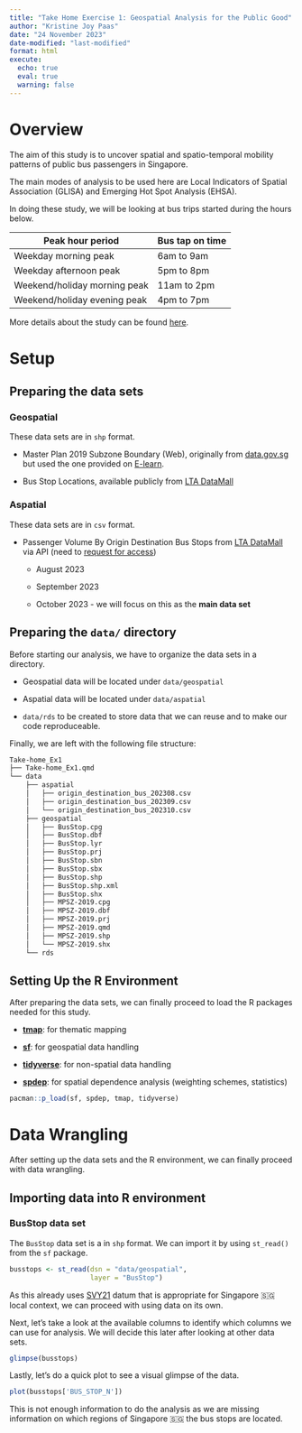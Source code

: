 ```yaml
---
title: "Take Home Exercise 1: Geospatial Analysis for the Public Good"
author: "Kristine Joy Paas"
date: "24 November 2023"
date-modified: "last-modified"
format: html
execute: 
  echo: true
  eval: true
  warning: false
---
```


# Overview

The aim of this study is to uncover spatial and spatio-temporal mobility patterns of public bus passengers in Singapore.

The main modes of analysis to be used here are Local Indicators of Spatial Association (GLISA) and Emerging Hot Spot Analysis (EHSA).

In doing these study, we will be looking at bus trips started during the hours below.

| Peak hour period             | Bus tap on time |
|------------------------------|-----------------|
| Weekday morning peak         | 6am to 9am      |
| Weekday afternoon peak       | 5pm to 8pm      |
| Weekend/holiday morning peak | 11am to 2pm     |
| Weekend/holiday evening peak | 4pm to 7pm      |

More details about the study can be found [here](https://isss624-ay2023-24nov.netlify.app/take-home_ex01).

# Setup

## Preparing the data sets

### Geospatial

These data sets are in `shp` format.

-   Master Plan 2019 Subzone Boundary (Web), originally from [data.gov.sg](https://data.gov.sg/) but used the one provided on [E-learn](https://elearn.smu.edu.sg/d2l/home/357628).

-   Bus Stop Locations, available publicly from [LTA DataMall](https://datamall.lta.gov.sg/content/datamall/en.html)

### Aspatial

These data sets are in `csv` format.

-   Passenger Volume By Origin Destination Bus Stops from [LTA DataMall](https://datamall.lta.gov.sg/content/datamall/en.html) via API (need to [request for access](https://datamall.lta.gov.sg/content/datamall/en/request-for-api.html))

    -   August 2023

    -   September 2023

    -   October 2023 - we will focus on this as the **main data set**

## Preparing the `data/` directory

Before starting our analysis, we have to organize the data sets in a directory.

-   Geospatial data will be located under `data/geospatial`

-   Aspatial data will be located under `data/aspatial`

-   `data/rds` to be created to store data that we can reuse and to make our code reproduceable.

Finally, we are left with the following file structure:

``` bash
Take-home_Ex1
├── Take-home_Ex1.qmd
└── data
    ├── aspatial
    │   ├── origin_destination_bus_202308.csv
    │   ├── origin_destination_bus_202309.csv
    │   └── origin_destination_bus_202310.csv
    ├── geospatial
    │   ├── BusStop.cpg
    │   ├── BusStop.dbf
    │   ├── BusStop.lyr
    │   ├── BusStop.prj
    │   ├── BusStop.sbn
    │   ├── BusStop.sbx
    │   ├── BusStop.shp
    │   ├── BusStop.shp.xml
    │   ├── BusStop.shx
    │   ├── MPSZ-2019.cpg
    │   ├── MPSZ-2019.dbf
    │   ├── MPSZ-2019.prj
    │   ├── MPSZ-2019.qmd
    │   ├── MPSZ-2019.shp
    │   └── MPSZ-2019.shx
    └── rds
```

## Setting Up the R Environment

After preparing the data sets, we can finally proceed to load the R packages needed for this study.

-   [**tmap**](https://cran.r-project.org/web/packages/tmap/index.html): for thematic mapping

-   [**sf**](https://cran.r-project.org/web/packages/sf/index.html): for geospatial data handling

-   [**tidyverse**](https://cran.r-project.org/web/packages/tidyverse/index.html): for non-spatial data handling

-   [**spdep**](https://cran.r-project.org/web/packages/spdep/index.html): for spatial dependence analysis (weighting schemes, statistics)

```r
pacman::p_load(sf, spdep, tmap, tidyverse)
```

# Data Wrangling

After setting up the data sets and the R environment, we can finally proceed with data wrangling.

## Importing data into R environment

### BusStop data set

The `BusStop` data set is a in `shp` format. We can import it by using `st_read()` from the `sf` package.

```r
busstops <- st_read(dsn = "data/geospatial",
                    layer = "BusStop")
```

::: callout-tip
As this already uses [SVY21](https://app.sla.gov.sg/sirent/About/PlaneCoordinateSystem) datum that is appropriate for Singapore 🇸🇬 local context, we can proceed with using data on its own.
:::

Next, let's take a look at the available columns to identify which columns we can use for analysis. We will decide this later after looking at other data sets.

```r
glimpse(busstops)
```

Lastly, let's do a quick plot to see a visual glimpse of the data.

```r
plot(busstops['BUS_STOP_N'])
```

This is not enough information to do the analysis as we are missing information on which regions of Singapore 🇸🇬 the bus stops are located.
